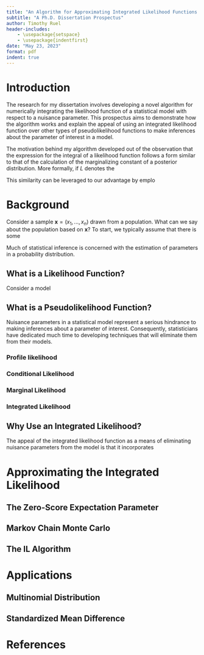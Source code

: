 ```yaml
---
title: "An Algorithm for Approximating Integrated Likelihood Functions with Applications in Meta-Analysis"
subtitle: "A Ph.D. Dissertation Prospectus"
author: Timothy Ruel
header-includes:
    - \usepackage{setspace}
    - \usepackage{indentfirst}
date: "May 23, 2023"
format: pdf
indent: true
---
```


\setlength{\parindent}{30pt}

\vspace{-15truemm}

# Introduction

\doublespacing
The research for my dissertation involves developing a novel algorithm for numerically integrating the likelihood function of a statistical model with respect to a nuisance parameter. This prospectus aims to demonstrate how the algorithm works and explain the appeal of using an integrated likelihood function over other types of pseudolikelihood functions to make inferences about the parameter of interest in a model. 

The motivation behind my algorithm developed out of the observation that the expression for the integral of a likelihood function follows a form similar to that of the calculation of the marginalizing constant of a posterior distribution. More formally, if $L$ denotes the 

This similarity can be leveraged to our advantage by emplo

\onehalfspacing


# Background

\doublespacing

Consider a sample $\mathbf{x} = (x_1, ..., x_n)$ drawn from a population. What can we say about the population based on $\mathbf{x}$?  To start, we typically assume that there is some 

Much of statistical inference is concerned with the estimation of parameters in a probability distribution.

## What is a Likelihood Function?

Consider a model 

## What is a Pseudolikelihood Function?

Nuisance parameters in a statistical model represent a serious hindrance to making inferences about a parameter of interest. Consequently, statisticians have dedicated much time to developing techniques that will eliminate them from their models.

### Profile likelihood

### Conditional Likelihood

### Marginal Likelihood

### Integrated Likelihood

## Why Use an Integrated Likelihood?

The appeal of the integrated likelihood function as a means of eliminating nuisance parameters from the model is that it incorporates

# Approximating the Integrated Likelihood

## The Zero-Score Expectation Parameter

## Markov Chain Monte Carlo

## The IL Algorithm

# Applications

## Multinomial Distribution

## Standardized Mean Difference

# References